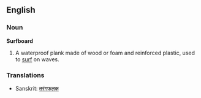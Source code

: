 ==English==
===Noun===
'''Surfboard'''
#A waterproof plank made of wood or foam and reinforced plastic, used to [[surf]] on waves.
===Translations===
*Sanskrit: [[तरंगफलक]]